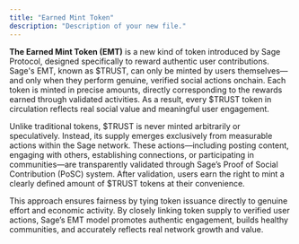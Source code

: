 ```yaml
---
title: "Earned Mint Token"
description: "Description of your new file."
---
```


**The Earned Mint Token (EMT)** is a new kind of token introduced by Sage Protocol, designed specifically to reward authentic user contributions. Sage's EMT, known as \$TRUST, can only be minted by users themselves—and only when they perform genuine, verified social actions onchain. Each token is minted in precise amounts, directly corresponding to the rewards earned through validated activities. As a result, every \$TRUST token in circulation reflects real social value and meaningful user engagement.

Unlike traditional tokens, \$TRUST is never minted arbitrarily or speculatively. Instead, its supply emerges exclusively from measurable actions within the Sage network. These actions—including posting content, engaging with others, establishing connections, or participating in communities—are transparently validated through Sage’s Proof of Social Contribution (PoSC) system. After validation, users earn the right to mint a clearly defined amount of \$TRUST tokens at their convenience.

This approach ensures fairness by tying token issuance directly to genuine effort and economic activity. By closely linking token supply to verified user actions, Sage’s EMT model promotes authentic engagement, builds healthy communities, and accurately reflects real network growth and value.